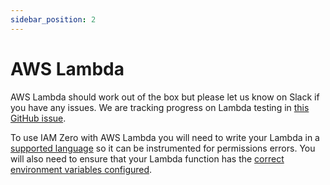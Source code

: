 ```yaml
---
sidebar_position: 2
---
```


# AWS Lambda

AWS Lambda should work out of the box but please let us know on Slack if you have any issues. We are tracking progress on Lambda testing in [this GitHub issue](https://github.com/common-fate/iamzero/issues/4).

To use IAM Zero with AWS Lambda you will need to write your Lambda in a [supported language](/docs/usage/app-development#supported-languages) so it can be instrumented for permissions errors. You will also need to ensure that your Lambda function has the [correct environment variables configured](/docs/configuration/client-configuration).
